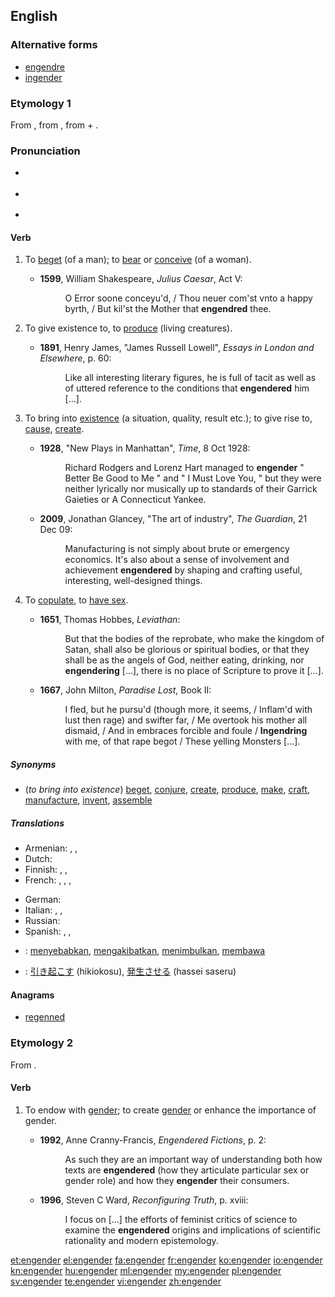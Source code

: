 {{was wotd|2010|February|25}}
==English==

===Alternative forms===
* [[engendre]] {{qualifier|obsolete}}
* [[ingender]] {{defdate|15th-17th c.}}

===Etymology 1===
From {{etyl|frm}} {{term|engendrer}}, from {{etyl|la}} {{term|ingenerare|ingenerāre}}, from {{term|in-}} + {{term|generare|generāre|to generate}}.

===Pronunciation===
* {{a|UK}} {{IPA|/ɪnˈdʒɛn.də/|/ɛnˈdʒɛn.də/}}
* {{a|US}} {{IPA|/ɛnˈdʒɛn.dɚ/|/ɪnˈdʒɛn.dɚ/}}
* {{rhymes|ɛndə(r)}}

====Verb====
{{en-verb}}

# {{obsolete|transitive}} To [[beget]] (of a man); to [[bear]] or [[conceive]] (of a woman). {{defdate|14th-19th c.}}
#* '''1599''', William Shakespeare, ''Julius Caesar'', Act V:
#*: O Error soone conceyu'd, / Thou neuer com'st vnto a happy byrth, / But kil'st the Mother that '''engendred''' thee.
# {{transitive}} To give existence to, to [[produce]] (living creatures). {{defdate|from 14th c.}}
#* '''1891''', Henry James, "James Russell Lowell", ''Essays in London and Elsewhere'', p. 60:
#*: Like all interesting literary figures, he is full of tacit as well as of uttered reference to the conditions that '''engendered''' him [...].
# {{transitive}} To bring into [[existence]] (a situation, quality, result etc.); to give rise to, [[cause]], [[create]]. {{defdate|from 14th c.}}
#* '''1928''', "New Plays in Manhattan", ''Time'', 8 Oct 1928:
#*: Richard Rodgers and Lorenz Hart managed to '''engender''' " Better Be Good to Me " and " I Must Love You, " but they were neither lyrically nor musically up to standards of their Garrick Gaieties or A Connecticut Yankee.
#* '''2009''', Jonathan Glancey, "The art of industry", ''The Guardian'', 21 Dec 09:
#*: Manufacturing is not simply about brute or emergency economics. It's also about a sense of involvement and achievement '''engendered''' by shaping and crafting useful, interesting, well-designed things.
# {{obsolete|intransitive}} To [[copulate]], to [[have sex]]. {{defdate|15th-19th c.}}
#* '''1651''', Thomas Hobbes, ''Leviathan'':
#*: But that the bodies of the reprobate, who make the kingdom of Satan, shall also be glorious or spiritual bodies, or that they shall be as the angels of God, neither eating, drinking, nor '''engendering''' [...], there is no place of Scripture to prove it [...].
#* '''1667''', John Milton, ''Paradise Lost'', Book II:
#*: I fled, but he pursu'd (though more, it seems, / Inflam'd with lust then rage) and swifter far, / Me overtook his mother all dismaid, / And in embraces forcible and foule / '''Ingendring''' with me, of that rape begot / These yelling Monsters [...].

=====Synonyms=====
* (''to bring into existence'') [[beget]], [[conjure]], [[create]], [[produce]], [[make]], [[craft]], [[manufacture]], [[invent]], [[assemble]]

=====Translations=====
{{trans-top|bring into existence, cause}}
* Armenian: {{t|hy|հարուցել|tr=haruc’el}},  {{t|hy|առաջացնել|tr=aṙaǰac’nel}},  {{t-|hy|ծնել|tr=çnel}}
* Dutch: {{t-|nl|voortbrengen}}
* Finnish: {{t+|fi|synnyttää}}, {{t+|fi|luoda}}, {{t+|fi|aiheuttaa}}
* French: {{t+|fr|engendrer}},  {{t+|fr|concevoir}},  {{t|fr|donner le jour à }},  {{t|fr|donner naissance à }}
{{trans-mid}}
* German: {{t+|de|erzeugen}}
* Italian: {{t-|it|generare}},  {{t+|it|originare}},  {{t-|it|concepire}}
* Russian: {{t+|ru|порождать}}
* Spanish: {{t-|es|engendrar}},  {{t-|es|dar a luz}},  {{t-|es|concebir}}
{{trans-bottom}}

{{checktrans-top}}
* {{ttbc|id}}: [[sebab|menyebabkan]], [[akibat|mengakibatkan]], [[timbul|menimbulkan]], [[bawa|membawa]]
* {{ttbc|ja}}: [[引き起こす]] (hikiokosu), [[発生させる]] (hassei saseru)
{{trans-bottom}}

====Anagrams====
* [[regenned#English|regenned]]

===Etymology 2===
From {{prefix|en|gender}}.

====Verb====
{{en-verb}}

# {{context|critical theory}} To endow with [[gender]]; to create [[gender]] or enhance the importance of gender. {{defdate|from 20th c.}}
#* '''1992''', Anne Cranny-Francis, ''Engendered Fictions'', p. 2:
#*: As such they are an important way of understanding both how texts are '''engendered''' (how they articulate particular sex or gender role) and how they '''engender''' their consumers.
#* '''1996''', Steven C Ward, ''Reconfiguring Truth'', p. xviii:
#*: I focus on [...] the efforts of feminist critics of science to examine the '''engendered''' origins and implications of scientific rationality and modern epistemology.

[[et:engender]]
[[el:engender]]
[[fa:engender]]
[[fr:engender]]
[[ko:engender]]
[[io:engender]]
[[kn:engender]]
[[hu:engender]]
[[ml:engender]]
[[my:engender]]
[[pl:engender]]
[[sv:engender]]
[[te:engender]]
[[vi:engender]]
[[zh:engender]]